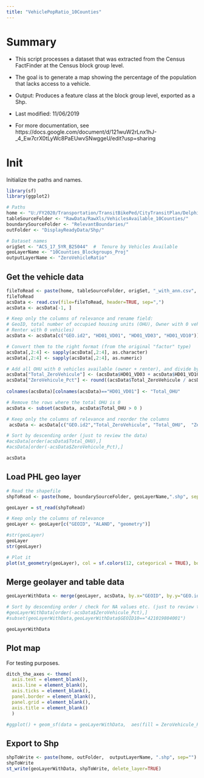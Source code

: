 ```yaml
---
title: "VehiclePopRatio_10Counties"
---
```


# Summary

* This script processes a dataset that was extracted from the Census FactFinder at the Census block group level. 

* The goal is to generate a map showing the percentage of the population that lacks access to a vehicle.

* Output: Produces a feature class at the block group level, exported as a Shp.

* Last modified: 11/06/2019

* For more documentation, see https://docs.google.com/document/d/121wuW2rLnx1hJ-_4_Ew7crX0tLyWc8PaEUwvSNwggeU/edit?usp=sharing


# Init

Initialize the paths and names. 

```r

library(sf)
library(ggplot2)

# Paths
home <- "U:/FY2020/Transportation/TransitBikePed/CityTransitPlan/Delphine_CityTransitPlan/CtppAnalysis/Data3rdPass/"
tableSourceFolder <- "RawData/RawXls/VehiclesAvailable_10Counties/"
boundarySourceFolder <- "RelevantBoundaries/"
outFolder <- "DisplayReadyData/Shp/"

# Dataset names
origSet <- "ACS_17_5YR_B25044"  #  Tenure by Vehicles Available
geoLayerName <- "10Counties_Blockgroups_Proj"
outputLayerName <- "ZeroVehicleRatio"
```

## Get the vehicle data

```r

fileToRead <- paste(home, tableSourceFolder, origSet, "_with_ann.csv", sep="")
fileToRead
acsData <- read.csv(file=fileToRead, header=TRUE, sep=",")
acsData <- acsData[-1, ]

# Keep only the columns of relevance and rename field: 
# GeoID, total number of occupied housing units (OHU), Owner with 0 vehicles,
# Renter with 0 vehicles)
acsData <- acsData[c("GEO.id2", "HD01_VD01", "HD01_VD03", "HD01_VD10")]

# Convert them to the right format (from the original "factor" type)
acsData[,2:4] <- sapply(acsData[,2:4], as.character)
acsData[,2:4] <- sapply(acsData[,2:4], as.numeric)

# Add all OHU with 0 vehicles available (owner + renter), and divide by the total number of OHU
acsData["Total_ZeroVehicule"] <- (acsData$HD01_VD03 + acsData$HD01_VD10) 
acsData["ZeroVehicule_Pct"] <- round((acsData$Total_ZeroVehicule / acsData$HD01_VD01) * 100, digits = 2)
  
colnames(acsData)[colnames(acsData)=="HD01_VD01"] <- "Total_OHU"

# Remove the rows where the total OHU is 0
acsData <- subset(acsData, acsData$Total_OHU > 0 ) 

# Keep only the columns of relevance and reorder the columns
 acsData <- acsData[c("GEO.id2","Total_ZeroVehicule", "Total_OHU",  "ZeroVehicule_Pct")]

# Sort by descending order (just to review the data)
#acsData[order(acsData$Total_OHU),]
#acsData[order(-acsData$ZeroVehicule_Pct),]

acsData


```


## Load PHL geo layer

```r

# Read the shapefile
shpToRead <- paste(home, boundarySourceFolder, geoLayerName,".shp", sep="")

geoLayer = st_read(shpToRead)

# Keep only the columns of relevance
geoLayer <- geoLayer[c("GEOID", "ALAND", "geometry")]

#str(geoLayer)
geoLayer
str(geoLayer)

# Plot it
plot(st_geometry(geoLayer), col = sf.colors(12, categorical = TRUE), border = 'grey', axes = TRUE)
```

## Merge geolayer and table data

```r

geoLayerWithData <- merge(geoLayer, acsData, by.x="GEOID", by.y="GEO.id2")

# Sort by descending order / check for NA values etc. (just to review the data)
#geoLayerWithData[order(-acsData$ZeroVehicule_Pct),] 
#subset(geoLayerWithData,geoLayerWithData$GEOID10=="421019804001") 

geoLayerWithData 

```

## Plot map

For testing purposes.

```r

ditch_the_axes <- theme(
  axis.text = element_blank(),
  axis.line = element_blank(),
  axis.ticks = element_blank(),
  panel.border = element_blank(),
  panel.grid = element_blank(),
  axis.title = element_blank()
  )

#ggplot() + geom_sf(data = geoLayerWithData,  aes(fill = ZeroVehicule_Pct)) + theme_bw() + #ditch_the_axes + scale_fill_gradient(low="#ccccff", high="#0000e6")

```


## Export to Shp

```r

shpToWrite <- paste(home, outFolder,  outputLayerName, ".shp", sep="")
shpToWrite
st_write(geoLayerWithData, shpToWrite, delete_layer=TRUE)

```

